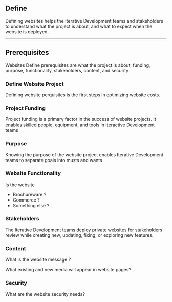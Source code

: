 ## Define

Defining websites helps the Iterative Development teams and stakeholders to understand what the project is about, and what to expect when the website is deployed.

---

## Prerequisites

Websites Define prerequisites are what the project is about, funding, purpose, functionality, stakeholders, content, and security

### Define Website Project

Defining website perquisites is the first steps in optimizing website costs. 

### Project Funding 

Project funding is a primary factor in the success of website projects. It enables skilled people, equipment, and tools in Iteractive Development teams

	
### Purpose

Knowing the purpose of the website project enables Iterative Development teams to  separate goals into musts and wants

### Website	Functionality

Is the website
- Brochureware ?
- Commerce ?
- Something else ?

### Stakeholders

The Iterative Development teams deploy private websites for stakeholders review while creating new, updating, fixing, or exploring new features.

### Content

What is the website message ?

What existing and new media will appear in website pages?
	    
### Security

What are the website security needs?

